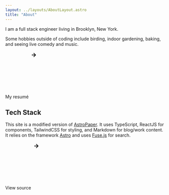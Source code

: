 ```yaml
---
layout: ../layouts/AboutLayout.astro
title: "About"
---
```


I am a full stack engineer living in Brooklyn, New York.

Some hobbies outside of coding include birding, indoor gardening, baking, and seeing live comedy and music.

<LinkButton href="https://rachelcantor.net">My resumé <svg xmlns="http://www.w3.org/2000/svg"><path d="m11.293 17.293 1.414 1.414L19.414 12l-6.707-6.707-1.414 1.414L15.586 11H6v2h9.586z"></path></svg></LinkButton>

## Tech Stack

This site is a modified version of [AstroPaper](https://github.com/satnaing/astro-paper). It uses TypeScript, ReactJS for components, TailwindCSS for styling, and Markdown for blog/work content. It relies on the framework [Astro](https://astro.build) and uses [Fuse.js](https://www.fusejs.io) for search.

<LinkButton href="https://github.com/rachelslurs/website">View source <svg xmlns="http://www.w3.org/2000/svg"><path d="m11.293 17.293 1.414 1.414L19.414 12l-6.707-6.707-1.414 1.414L15.586 11H6v2h9.586z"></path></svg></LinkButton>